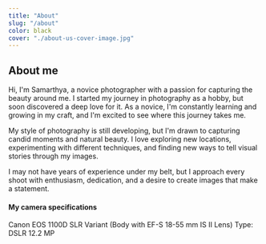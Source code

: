 ```yaml
---
title: "About"
slug: "/about"
color: black
cover: "./about-us-cover-image.jpg"
---
```


## About me
Hi, I'm Samarthya, a novice photographer with a passion for capturing the beauty around me. I started my journey in photography as a hobby, but soon discovered a deep love for it. As a novice, I'm constantly learning and growing in my craft, and I'm excited to see where this journey takes me.

My style of photography is still developing, but I'm drawn to capturing candid moments and natural beauty. I love exploring new locations, experimenting with different techniques, and finding new ways to tell visual stories through my images.

I may not have years of experience under my belt, but I approach every shoot with enthusiasm, dedication, and a desire to create images that make a statement. 

#### My camera specifications
Canon EOS 1100D
SLR Variant
(Body with EF-S 18-55 mm IS II Lens) 
Type: DSLR
12.2 MP
